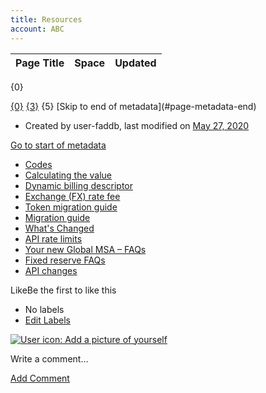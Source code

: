 ```yaml
---
title: Resources
account: ABC
---
```


<table class="aui"> <thead> <tr class="header"> <th class="search-result-title">Page Title</th> <th class="search-result-space">Space</th> <th class="search-result-date">Updated</th> </tr> </thead> </table> <p class="search-result-count">{0}</p> <tr class="search-result"> <td class="search-result-title"><a href="{1}" class="content-type-{2}"><span>{0}</span></a></td> <td class="search-result-space"><a class="space" href="/display/{4}/" title="{3}">{3}</a></td> <td class="search-result-date"><span class="date" title="{6}">{5}</span></td> </tr> [Skip to end of metadata](#page-metadata-end)

*   Created by user-faddb, last modified on [May 27, 2020](/pages/diffpagesbyversion.action?pageId=2785331&selectedPageVersions=1&selectedPageVersions=2 "Show changes")

[Go to start of metadata](#page-metadata-start)

*   [Codes](/display/DOCS/Codes)
*   [Calculating the value](/display/DOCS/Calculating+the+value)
*   [Dynamic billing descriptor](/display/DOCS/Dynamic+billing+descriptor)
*   [Exchange (FX) rate fee](/display/DOCS/Exchange+%28FX%29+rate+fee)
*   [Token migration guide](/display/DOCS/Token+migration+guide)
*   [Migration guide](/display/DOCS/Migration+guide)
*   [What's Changed](/display/DOCS/What%27s+Changed)
*   [API rate limits](/display/DOCS/API+rate+limits)
*   [Your new Global MSA – FAQs](/pages/viewpage.action?pageId=8488871)
*   [Fixed reserve FAQs](/display/DOCS/Fixed+reserve+FAQs)
*   [API changes](/display/DOCS/API+changes)

LikeBe the first to like this

*   No labels
*   [Edit Labels](# "Edit Labels (Type 'l')")

[![User icon: Add a picture of yourself](/s/en_GB/7901/abf7b35644d5a5d1d7e4b0969a83e8eb2b569fb5/_/images/icons/profilepics/add_profile_pic.svg)](/users/profile/editmyprofilepicture.action)

Write a comment…

[Add Comment](/display/DOCS/Resources?showComments=true&showCommentArea=true#addcomment)
